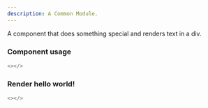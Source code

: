 ```yaml
---
description: A Common Module.
---
```



A component that does something special and renders text in a div.

### Component usage
```js
<></>
```

### Render hello world!

```js live
<></>
```
